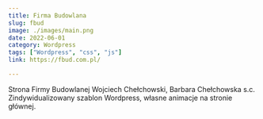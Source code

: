 ```yaml
---
title: Firma Budowlana
slug: fbud
image: ./images/main.png
date: 2022-06-01
category: Wordpress
tags: ["Wordpress", "css", "js"]
link: https://fbud.com.pl/

---
```


Strona Firmy Budowlanej Wojciech Chełchowski, Barbara Chełchowska s.c. Zindywidualizowany szablon Wordpress, własne animacje na stronie głównej. 

